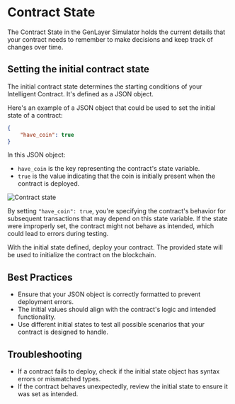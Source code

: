 # Contract State

The Contract State in the GenLayer Simulator holds the current details that your contract needs to remember to make decisions and keep track of changes over time.

## Setting the initial contract state

The initial contract state determines the starting conditions of your Intelligent Contract. It's defined as a JSON object.

Here's an example of a JSON object that could be used to set the initial state of a contract:

```json
{
    "have_coin": true
}
```

In this JSON object:
- `have_coin` is the key representing the contract's state variable.
- `true` is the value indicating that the coin is initially present when the contract is deployed.

 
<Image src="/contract-state.png" alt="Contract state" width={400} height={400} />

By setting `"have_coin": true`, you're specifying the contract's behavior for subsequent transactions that may depend on this state variable. If the state were improperly set, the contract might not behave as intended, which could lead to errors during testing.

With the initial state defined, deploy your contract. The provided state will be used to initialize the contract on the blockchain.

## Best Practices

- Ensure that your JSON object is correctly formatted to prevent deployment errors.
- The initial values should align with the contract's logic and intended functionality.
- Use different initial states to test all possible scenarios that your contract is designed to handle.

## Troubleshooting

- If a contract fails to deploy, check if the initial state object has syntax errors or mismatched types.
- If the contract behaves unexpectedly, review the initial state to ensure it was set as intended.

